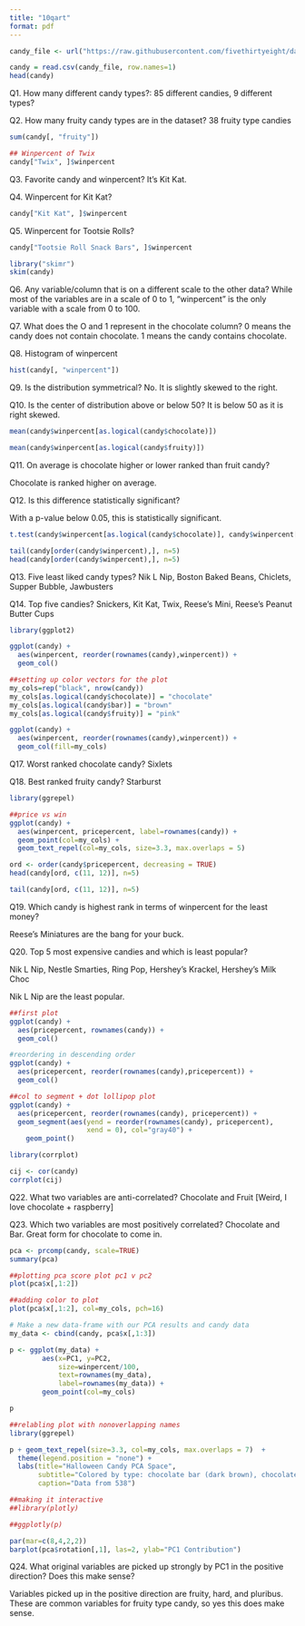 ```yaml
---
title: "10qart"
format: pdf
---
```


```r
candy_file <- url("https://raw.githubusercontent.com/fivethirtyeight/data/master/candy-power-ranking/candy-data.csv")

candy = read.csv(candy_file, row.names=1)
head(candy)
```

Q1. How many different candy types?: 
85 different candies, 9 different types?

Q2. How many fruity candy types are in the dataset?
38 fruity type candies

```r
sum(candy[, "fruity"])
```
```r
## Winpercent of Twix
candy["Twix", ]$winpercent
```

Q3. Favorite candy and winpercent?
It's Kit Kat.

Q4. Winpercent for Kit Kat?

```r
candy["Kit Kat", ]$winpercent
```
Q5. Winpercent for Tootsie Rolls?

```r
candy["Tootsie Roll Snack Bars", ]$winpercent
```

```r
library("skimr")
skim(candy)

```
Q6. Any variable/column that is on a different scale to the other data?
While most of the variables are in a scale of 0 to 1, "winpercent" is the
only variable with a scale from 0 to 100.


Q7. What does the O and 1 represent in the chocolate column?
0 means the candy does not contain chocolate.
1 means the candy contains chocolate.

Q8. Histogram of winpercent

```r
hist(candy[, "winpercent"])
```
Q9. Is the distribution symmetrical?
No. It is slightly skewed to the right.

Q10. Is the center of distribution above or below 50?
It is below 50 as it is right skewed.

```r
mean(candy$winpercent[as.logical(candy$chocolate)])

mean(candy$winpercent[as.logical(candy$fruity)])
```

Q11. On average is chocolate higher or lower ranked than fruit candy?

Chocolate is ranked higher on average.

Q12. Is this difference statistically significant?

With a p-value below 0.05, this is statistically significant.

```r
t.test(candy$winpercent[as.logical(candy$chocolate)], candy$winpercent[as.logical(candy$fruity)])
```
```r
tail(candy[order(candy$winpercent),], n=5)
head(candy[order(candy$winpercent),], n=5)
```
Q13. Five least liked candy types?
Nik L Nip, Boston Baked Beans, Chiclets, Supper Bubble, Jawbusters

Q14. Top five candies?
Snickers, Kit Kat, Twix, Reese's Mini, Reese's Peanut Butter Cups

```r
library(ggplot2)

ggplot(candy) +
  aes(winpercent, reorder(rownames(candy),winpercent)) +
  geom_col()
```

```r
##setting up color vectors for the plot
my_cols=rep("black", nrow(candy))
my_cols[as.logical(candy$chocolate)] = "chocolate"
my_cols[as.logical(candy$bar)] = "brown"
my_cols[as.logical(candy$fruity)] = "pink"
```

```r
ggplot(candy) + 
  aes(winpercent, reorder(rownames(candy),winpercent)) +
  geom_col(fill=my_cols) 
```

Q17. Worst ranked chocolate candy?
Sixlets

Q18. Best ranked fruity candy?
Starburst


```r
library(ggrepel)

##price vs win
ggplot(candy) +
  aes(winpercent, pricepercent, label=rownames(candy)) +
  geom_point(col=my_cols) + 
  geom_text_repel(col=my_cols, size=3.3, max.overlaps = 5)
```

```r
ord <- order(candy$pricepercent, decreasing = TRUE)
head(candy[ord, c(11, 12)], n=5)

tail(candy[ord, c(11, 12)], n=5)
```
Q19. Which candy is highest rank in terms of winpercent for the least money?

Reese's Miniatures are the bang for your buck.

Q20. Top 5 most expensive candies and which is least popular?

Nik L Nip, Nestle Smarties, Ring Pop, Hershey's Krackel, Hershey's Milk Choc

Nik L Nip are the least popular.

```r
##first plot
ggplot(candy) + 
  aes(pricepercent, rownames(candy)) +
  geom_col()
```
```r
#reordering in descending order
ggplot(candy) + 
  aes(pricepercent, reorder(rownames(candy),pricepercent)) +
  geom_col()
```
```r
##col to segment + dot lollipop plot
ggplot(candy) +
  aes(pricepercent, reorder(rownames(candy), pricepercent)) +
  geom_segment(aes(yend = reorder(rownames(candy), pricepercent), 
                   xend = 0), col="gray40") +
    geom_point()
```
```r
library(corrplot)
```
```r
cij <- cor(candy)
corrplot(cij)
```
Q22. What two variables are anti-correlated?
Chocolate and Fruit [Weird, I love chocolate + raspberry]

Q23. Which two variables are most positively correlated?
Chocolate and Bar. Great form for chocolate to come in.

```r
pca <- prcomp(candy, scale=TRUE)
summary(pca)

```
```r
##plotting pca score plot pc1 v pc2
plot(pca$x[,1:2])
```

```r
##adding color to plot
plot(pca$x[,1:2], col=my_cols, pch=16)
```
```r
# Make a new data-frame with our PCA results and candy data
my_data <- cbind(candy, pca$x[,1:3])

```

```r
p <- ggplot(my_data) + 
        aes(x=PC1, y=PC2, 
            size=winpercent/100,  
            text=rownames(my_data),
            label=rownames(my_data)) +
        geom_point(col=my_cols)

p
```
```r
##relabling plot with nonoverlapping names
library(ggrepel)

p + geom_text_repel(size=3.3, col=my_cols, max.overlaps = 7)  + 
  theme(legend.position = "none") +
  labs(title="Halloween Candy PCA Space",
       subtitle="Colored by type: chocolate bar (dark brown), chocolate other (light brown), fruity (red), other (black)",
       caption="Data from 538")
```

```r
##making it interactive
##library(plotly)

##ggplotly(p)
```

```r
par(mar=c(8,4,2,2))
barplot(pca$rotation[,1], las=2, ylab="PC1 Contribution")
```
Q24. What original variables are picked up strongly by PC1 in the positive direction? Does this make sense?

Variables picked up in the positive direction are fruity, hard, and pluribus. These are common variables for fruity type candy, so yes this does make sense. 
